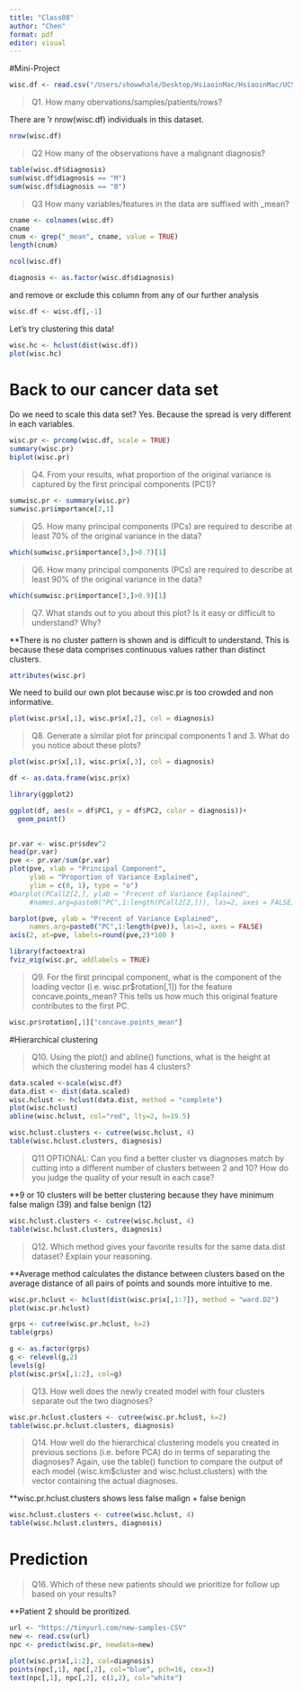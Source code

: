 ```yaml
---
title: "Class08"
author: "Chen"
format: pdf
editor: visual
---
```


#Mini-Project

```r
wisc.df <- read.csv("/Users/showwhale/Desktop/HsiaoinMac/HsiaoinMac/UCSD/Freshman/Winter/Bioinformatics/class08/WisconsinCancer.csv", row.names = 1)
```

> Q1. How many obervations/samples/patients/rows?

There are 'r nrow(wisc.df) individuals in this dataset.

```r
nrow(wisc.df)
```

> Q2 How many of the observations have a malignant diagnosis?

```r
table(wisc.df$diagnosis)
sum(wisc.df$diagnosis == "M")
sum(wisc.df$diagnosis == "B")
```

> Q3 How many variables/features in the data are suffixed with \_mean?

```r
cname <- colnames(wisc.df)
cname
cnum <- grep("_mean", cname, value = TRUE)
length(cnum)
```

```r
ncol(wisc.df)
```

```r
diagnosis <- as.factor(wisc.df$diagnosis)
```

and remove or exclude this column from any of our further analysis

```r
wisc.df <- wisc.df[,-1]
```

Let's try clustering this data!

```r
wisc.hc <- hclust(dist(wisc.df))
plot(wisc.hc)
```

# Back to our cancer data set

Do we need to scale this data set? Yes. Because the spread is very different in each variables.

```r
wisc.pr <- prcomp(wisc.df, scale = TRUE)
summary(wisc.pr)
biplot(wisc.pr)
```

> Q4. From your results, what proportion of the original variance is captured by the first principal components (PC1)?

```r
sumwisc.pr <- summary(wisc.pr)
sumwisc.pr$importance[2,1]
```

> Q5. How many principal components (PCs) are required to describe at least 70% of the original variance in the data?

```r
which(sumwisc.pr$importance[3,]>0.7)[1]
```

> Q6. How many principal components (PCs) are required to describe at least 90% of the original variance in the data?

```r
which(sumwisc.pr$importance[3,]>0.9)[1]
```

> Q7. What stands out to you about this plot? Is it easy or difficult to understand? Why?

\*\*There is no cluster pattern is shown and is difficult to understand. This is because these data comprises continuous values rather than distinct clusters.

```r
attributes(wisc.pr)
```

We need to build our own plot because wisc.pr is too crowded and non informative.

```r
plot(wisc.pr$x[,1], wisc.pr$x[,2], col = diagnosis)
```

> Q8. Generate a similar plot for principal components 1 and 3. What do you notice about these plots?

```r
plot(wisc.pr$x[,1], wisc.pr$x[,3], col = diagnosis)
```

```r
df <- as.data.frame(wisc.pr$x)

library(ggplot2)

ggplot(df, aes(x = df$PC1, y = df$PC2, color = diagnosis))+
  geom_point()
  

```

```r
pr.var <- wisc.pr$sdev^2
head(pr.var)
pve <- pr.var/sum(pr.var)
plot(pve, xlab = "Principal Component", 
     ylab = "Proportion of Variance Explained", 
     ylim = c(0, 1), type = "o")
#barplot(PCall2[2,], ylab = "Precent of Variance Explained",
     #names.arg=paste0("PC",1:length(PCall2[2,])), las=2, axes = FALSE)
```

```r
barplot(pve, ylab = "Precent of Variance Explained",
     names.arg=paste0("PC",1:length(pve)), las=2, axes = FALSE)
axis(2, at=pve, labels=round(pve,2)*100 )
```

```r
library(factoextra)
fviz_eig(wisc.pr, addlabels = TRUE)
```

> Q9. For the first principal component, what is the component of the loading vector (i.e. wisc.pr\$rotation\[,1\]) for the feature concave.points_mean? This tells us how much this original feature contributes to the first PC.

```r
wisc.pr$rotation[,1]["concave.points_mean"]
```

#Hierarchical clustering

> Q10. Using the plot() and abline() functions, what is the height at which the clustering model has 4 clusters?

```r
data.scaled <-scale(wisc.df)
data.dist <- dist(data.scaled)
wisc.hclust <- hclust(data.dist, method = "complete")
plot(wisc.hclust)
abline(wisc.hclust, col="red", lty=2, h=19.5)
```

```r

wisc.hclust.clusters <- cutree(wisc.hclust, 4)
table(wisc.hclust.clusters, diagnosis)
```

> Q11 OPTIONAL: Can you find a better cluster vs diagnoses match by cutting into a different number of clusters between 2 and 10? How do you judge the quality of your result in each case?

\*\*9 or 10 clusters will be better clustering because they have minimum false malign (39) and false benign (12)

```r
wisc.hclust.clusters <- cutree(wisc.hclust, 4)
table(wisc.hclust.clusters, diagnosis)

```

> Q12. Which method gives your favorite results for the same data.dist dataset? Explain your reasoning.

\*\*Average method calculates the distance between clusters based on the average distance of all pairs of points and sounds more intuitive to me.

```r
wisc.pr.hclust <- hclust(dist(wisc.pr$x[,1:7]), method = "ward.D2")
plot(wisc.pr.hclust)
```

```r
grps <- cutree(wisc.pr.hclust, k=2)
table(grps)
```

```r
g <- as.factor(grps)
g <- relevel(g,2)
levels(g)
plot(wisc.pr$x[,1:2], col=g)
```

> Q13. How well does the newly created model with four clusters separate out the two diagnoses?

```r
wisc.pr.hclust.clusters <- cutree(wisc.pr.hclust, k=2)
table(wisc.pr.hclust.clusters, diagnosis)
```

> Q14. How well do the hierarchical clustering models you created in previous sections (i.e. before PCA) do in terms of separating the diagnoses? Again, use the table() function to compare the output of each model (wisc.km\$cluster and wisc.hclust.clusters) with the vector containing the actual diagnoses.

\*\*wisc.pr.hclust.clusters shows less false malign + false benign

```r
wisc.hclust.clusters <- cutree(wisc.hclust, 4)
table(wisc.hclust.clusters, diagnosis)
```

# Prediction

> Q16. Which of these new patients should we prioritize for follow up based on your results?

\*\*Patient 2 should be proritized.

```r
url <- "https://tinyurl.com/new-samples-CSV"
new <- read.csv(url)
npc <- predict(wisc.pr, newdata=new)

plot(wisc.pr$x[,1:2], col=diagnosis)
points(npc[,1], npc[,2], col="blue", pch=16, cex=3)
text(npc[,1], npc[,2], c(1,2), col="white")
```
